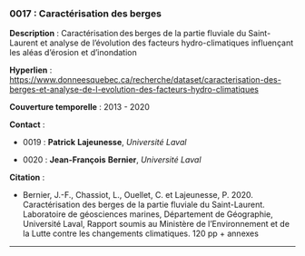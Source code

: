 ### 0017 : Caractérisation des berges {-}

<!-- -------------------------------------------------- -->
**Description** : Caractérisation des berges de la partie fluviale du Saint-Laurent et analyse de l'évolution des facteurs hydro-climatiques influençant les aléas d'érosion et d'inondation

<!-- -------------------------------------------------- -->

  **Hyperlien** : [https://www.donneesquebec.ca/recherche/dataset/caracterisation-des-berges-et-analyse-de-l-evolution-des-facteurs-hydro-climatiques](https://www.donneesquebec.ca/recherche/dataset/caracterisation-des-berges-et-analyse-de-l-evolution-des-facteurs-hydro-climatiques)


<!-- -------------------------------------------------- -->

  **Couverture temporelle** : 2013 - 2020



<!-- -------------------------------------------------- -->
**Contact** :


  - 0019 : **Patrick** **Lajeunesse**, *Université Laval*

  - 0020 : **Jean-François** **Bernier**, *Université Laval*



<!-- -------------------------------------------------- -->
**Citation** :


  - Bernier, J.-F., Chassiot, L., Ouellet, C. et Lajeunesse, P. 2020. Caractérisation des berges de la partie fluviale du Saint-Laurent. Laboratoire de géosciences marines, Département de Géographie, Université Laval, Rapport soumis au Ministère de l’Environnement et de la Lutte contre les changements climatiques. 120 pp + annexes




<!-- -------------------------------------------------- -->




<hr>
<br>

